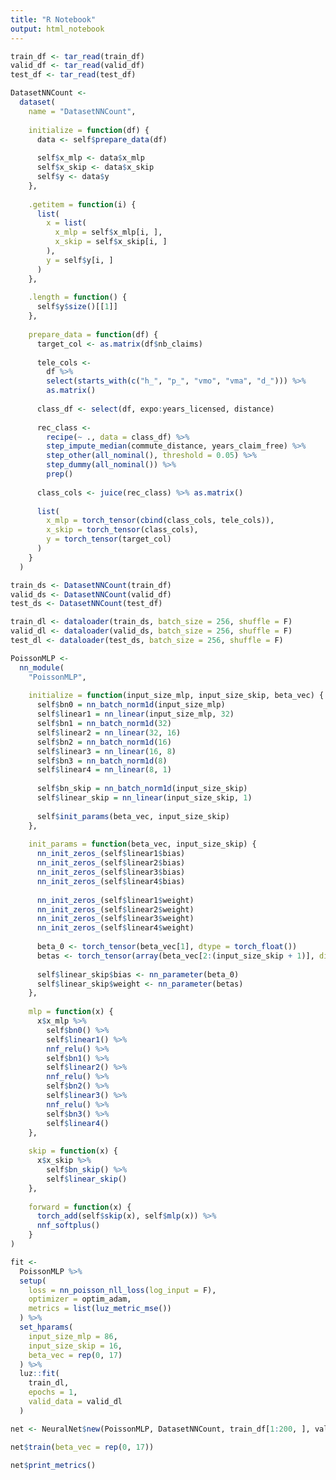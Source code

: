 ```yaml
---
title: "R Notebook"
output: html_notebook
---
```


```r
train_df <- tar_read(train_df)
valid_df <- tar_read(valid_df)
test_df <- tar_read(test_df)
```

```r
DatasetNNCount <- 
  dataset(
    name = "DatasetNNCount",
    
    initialize = function(df) {
      data <- self$prepare_data(df)
      
      self$x_mlp <- data$x_mlp
      self$x_skip <- data$x_skip
      self$y <- data$y
    },
    
    .getitem = function(i) {
      list(
        x = list(
          x_mlp = self$x_mlp[i, ],
          x_skip = self$x_skip[i, ]
        ),
        y = self$y[i, ]
      )
    },
    
    .length = function() {
      self$y$size()[[1]]
    },
    
    prepare_data = function(df) {
      target_col <- as.matrix(df$nb_claims) 
      
      tele_cols <- 
        df %>%
        select(starts_with(c("h_", "p_", "vmo", "vma", "d_"))) %>%
        as.matrix()
      
      class_df <- select(df, expo:years_licensed, distance)
      
      rec_class <-
        recipe(~ ., data = class_df) %>%
        step_impute_median(commute_distance, years_claim_free) %>%
        step_other(all_nominal(), threshold = 0.05) %>%
        step_dummy(all_nominal()) %>%
        prep()
      
      class_cols <- juice(rec_class) %>% as.matrix()
      
      list(
        x_mlp = torch_tensor(cbind(class_cols, tele_cols)),
        x_skip = torch_tensor(class_cols),
        y = torch_tensor(target_col)
      )
    }
  )
```

```r
train_ds <- DatasetNNCount(train_df)
valid_ds <- DatasetNNCount(valid_df)
test_ds <- DatasetNNCount(test_df)

train_dl <- dataloader(train_ds, batch_size = 256, shuffle = F)
valid_dl <- dataloader(valid_ds, batch_size = 256, shuffle = F)
test_dl <- dataloader(test_ds, batch_size = 256, shuffle = F)
```

```r
PoissonMLP <- 
  nn_module(
    "PoissonMLP",
    
    initialize = function(input_size_mlp, input_size_skip, beta_vec) {
      self$bn0 = nn_batch_norm1d(input_size_mlp)
      self$linear1 = nn_linear(input_size_mlp, 32)
      self$bn1 = nn_batch_norm1d(32)
      self$linear2 = nn_linear(32, 16)
      self$bn2 = nn_batch_norm1d(16)
      self$linear3 = nn_linear(16, 8)
      self$bn3 = nn_batch_norm1d(8)
      self$linear4 = nn_linear(8, 1)
      
      self$bn_skip = nn_batch_norm1d(input_size_skip)
      self$linear_skip = nn_linear(input_size_skip, 1)
      
      self$init_params(beta_vec, input_size_skip)
    },
    
    init_params = function(beta_vec, input_size_skip) {
      nn_init_zeros_(self$linear1$bias)
      nn_init_zeros_(self$linear2$bias)
      nn_init_zeros_(self$linear3$bias)
      nn_init_zeros_(self$linear4$bias)
      
      nn_init_zeros_(self$linear1$weight)
      nn_init_zeros_(self$linear2$weight)
      nn_init_zeros_(self$linear3$weight)
      nn_init_zeros_(self$linear4$weight)
      
      beta_0 <- torch_tensor(beta_vec[1], dtype = torch_float())
      betas <- torch_tensor(array(beta_vec[2:(input_size_skip + 1)], dim = c(1, input_size_skip)), dtype = torch_float())
      
      self$linear_skip$bias <- nn_parameter(beta_0)
      self$linear_skip$weight <- nn_parameter(betas)
    },
    
    mlp = function(x) {
      x$x_mlp %>% 
        self$bn0() %>%
        self$linear1() %>% 
        nnf_relu() %>%
        self$bn1() %>% 
        self$linear2() %>%
        nnf_relu() %>%
        self$bn2() %>% 
        self$linear3() %>% 
        nnf_relu() %>%
        self$bn3() %>% 
        self$linear4()
    },
    
    skip = function(x) {
      x$x_skip %>% 
        self$bn_skip() %>% 
        self$linear_skip()
    },
    
    forward = function(x) {
      torch_add(self$skip(x), self$mlp(x)) %>% 
      nnf_softplus()
    }
)
```

```r
fit <- 
  PoissonMLP %>%
  setup(
    loss = nn_poisson_nll_loss(log_input = F),
    optimizer = optim_adam,
    metrics = list(luz_metric_mse())
  ) %>%
  set_hparams(
    input_size_mlp = 86,
    input_size_skip = 16,
    beta_vec = rep(0, 17)
  ) %>% 
  luz::fit(
    train_dl, 
    epochs = 1, 
    valid_data = valid_dl
  )
```


```r
net <- NeuralNet$new(PoissonMLP, DatasetNNCount, train_df[1:200, ], valid_df, test_df)
```

```r
net$train(beta_vec = rep(0, 17))
```

```r
net$print_metrics()
```

